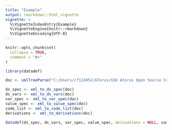 ```yaml
---
title: "Example"
output: rmarkdown::html_vignette
vignette: >
  %\VignetteIndexEntry{Example}
  %\VignetteEngine{knitr::rmarkdown}
  %\VignetteEncoding{UTF-8}
---
```


```r
knitr::opts_chunk$set(
  collapse = TRUE,
  comment = "#>"
)
```

```r
library(datadef)
```


```r
doc <- xmlTreeParse("C:/Users/cf124952/ATorus/GSK Atorus Open Source Collaboration - Metadata/GSK_SDTM_defines/mid201584/define.xml", useInternalNodes = TRUE)

ds_spec <- xml_to_ds_spec(doc)
ds_vars <- xml_to_ds_vars(doc)
var_spec <- xml_to_var_spec(doc)
value_spec <- xml_to_value_spec(doc)
code_list <- xml_to_code_list(doc)
derivations <- xml_to_derivations(doc)

datadef(ds_spec, ds_vars, var_spec, value_spec, derivations = NULL, code_list)
```

